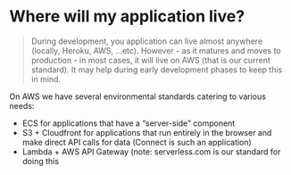 
# Where will my application live?

> During development, you application can live almost anywhere (locally, Heroku, AWS, …etc). However - as it matures and moves to production - in most cases, it will live on AWS (that is our current standard). It may help during early development phases to keep this in mind.

On AWS we have several environmental standards catering to various needs:
- ECS for applications that have a “server-side” component
- S3 + Cloudfront for applications that run entirely in the browser and make direct API calls for data (Connect is such an application)
- Lambda + AWS API Gateway (note: serverless.com is our standard for doing this

<Copyright />
